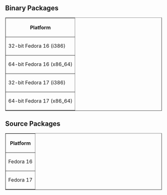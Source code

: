 == Binary Packages ==

<ul>
<table border=1>
<tr>
<th>Platform</th>
</tr>
<tr>
<td>32-bit Fedora 16 (i386)</td>
</tr>
<tr>
<td>64-bit Fedora 16 (x86_64)</td>
</tr>
<tr>
<td>32-bit Fedora 17 (i386)</td>
</tr>
<tr>
<td>64-bit Fedora 17 (x86_64)</td>
</tr>
</table>
</ul>

== Source Packages ==

<ul>
<table border=1>
<tr>
<th>Platform</th>
</tr>
<tr>
<td>Fedora 16</td>
</tr>
<tr>
<td>Fedora 17</td>
</tr>
</table>
</ul>